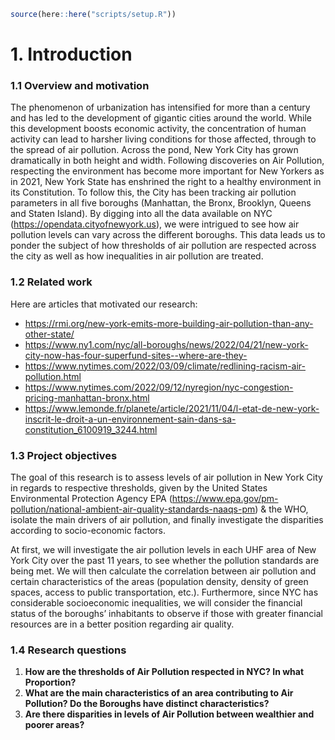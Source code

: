 ```r
source(here::here("scripts/setup.R"))
```

# 1. Introduction

### 1.1 Overview and motivation

The phenomenon of urbanization has intensified for more than a century and has led to the development of gigantic cities around the world. While this development boosts economic activity, the concentration of human activity can lead to harsher living conditions for those affected, through to the spread of air pollution. Across the pond, New York City has grown dramatically in both height and width. Following discoveries on Air Pollution, respecting the environment has become more important for New Yorkers as in 2021, New York State has enshrined the right to a healthy environment in its Constitution. To follow this, the City has been tracking air pollution parameters in all five boroughs (Manhattan, the Bronx, Brooklyn, Queens and Staten Island). By digging into all the data available on NYC (<https://opendata.cityofnewyork.us>), we were intrigued to see how air pollution levels can vary across the different boroughs. This data leads us to ponder the subject of how thresholds of air pollution are respected across the city as well as how inequalities in air pollution are treated.

### 1.2 Related work

Here are articles that motivated our research:

-   <https://rmi.org/new-york-emits-more-building-air-pollution-than-any-other-state/>
-   <https://www.ny1.com/nyc/all-boroughs/news/2022/04/21/new-york-city-now-has-four-superfund-sites--where-are-they->
-   <https://www.nytimes.com/2022/03/09/climate/redlining-racism-air-pollution.html>
-   <https://www.nytimes.com/2022/09/12/nyregion/nyc-congestion-pricing-manhattan-bronx.html>
-   <https://www.lemonde.fr/planete/article/2021/11/04/l-etat-de-new-york-inscrit-le-droit-a-un-environnement-sain-dans-sa-constitution_6100919_3244.html>

### 1.3 Project objectives

The goal of this research is to assess levels of air pollution in New York City in regards to respective thresholds, given by the United States Environmental Protection Agency EPA (<https://www.epa.gov/pm-pollution/national-ambient-air-quality-standards-naaqs-pm>) & the WHO, isolate the main drivers of air pollution, and finally investigate the disparities according to socio-economic factors.

At first, we will investigate the air pollution levels in each UHF area of New York City over the past 11 years, to see whether the pollution standards are being met. We will then calculate the correlation between air pollution and certain characteristics of the areas (population density, density of green spaces, access to public transportation, etc.). Furthermore, since NYC has considerable socioeconomic inequalities, we will consider the financial status of the boroughs' inhabitants to observe if those with greater financial resources are in a better position regarding air quality.

### 1.4 Research questions

1.  **How are the thresholds of Air Pollution respected in NYC? In what Proportion?**
2.  **What are the main characteristics of an area contributing to Air Pollution? Do the Boroughs have distinct characteristics?**
3.  **Are there disparities in levels of Air Pollution between wealthier and poorer areas?**